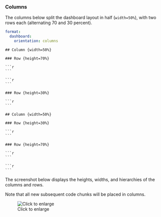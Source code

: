 ### Columns

The columns below split the dashboard layout in half (`width=50%`), with two rows each (alternating 70 and 30 percent).

:::{layout="[50,50]" layout-valign="top"}

```yml
format: 
  dashboard:
    orientation: columns
```

````verbatim

## Column {width=50%}

### Row {height=70%}

```r

```

```r

```

### Row {height=30%}

```r

```

## Column {width=50%}

### Row {height=30%}

```r

```

### Row {height=70%}

```r

```

```r

```

````

:::

The screenshot below displays the heights, widths, and hierarchies of the columns and rows.

:::{.column-margin}

Note that all new subsequent code chunks will be placed in columns.

:::

![Click to enlarge](img/basic_columns.png)
